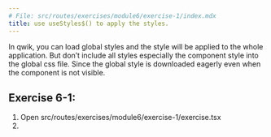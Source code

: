 ```yaml
---
# File: src/routes/exercises/module6/exercise-1/index.mdx
title: use useStyles$() to apply the styles.
---
```



In qwik, you can load global styles and the style will be applied to the whole application.
But don’t include all styles especially the component style into the global css file.
Since the global style is downloaded eagerly even when the component is not visible.

## Exercise 6-1:

1. Open src/routes/exercises/module6/exercise-1/exercise.tsx
2.

<Exercise />
